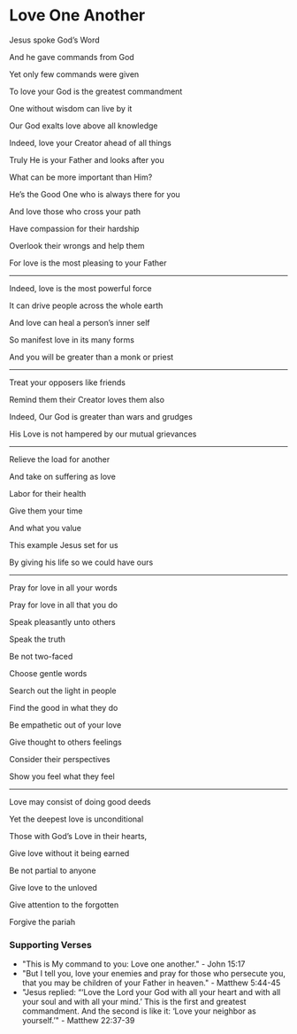 # Love One Another

Jesus spoke God’s Word

And he gave commands from God

Yet only few commands were given

To love your God is the greatest commandment

One without wisdom can live by it

Our God exalts love above all knowledge

Indeed, love your Creator ahead of all things

Truly He is your Father and looks after you

What can be more important than Him?

He’s the Good One who is always there for you

And love those who cross your path

Have compassion for their hardship

Overlook their wrongs and help them

For love is the most pleasing to your Father

---

Indeed, love is the most powerful force

It can drive people across the whole earth

And love can heal a person’s inner self

So manifest love in its many forms

And you will be greater than a monk or priest

---

Treat your opposers like friends

Remind them their Creator loves them also

Indeed, Our God is greater than wars and grudges

His Love is not hampered by our mutual grievances

---

Relieve the load for another

And take on suffering as love

Labor for their health

Give them your time

And what you value

This example Jesus set for us

By giving his life so we could have ours

---

Pray for love in all your words

Pray for love in all that you do

Speak pleasantly unto others

Speak the truth

Be not two-faced

Choose gentle words

Search out the light in people

Find the good in what they do

Be empathetic out of your love

Give thought to others feelings

Consider their perspectives

Show you feel what they feel

---

Love may consist of doing good deeds

Yet the deepest love is unconditional

Those with God’s Love in their hearts,

Give love without it being earned

Be not partial to anyone

Give love to the unloved

Give attention to the forgotten

Forgive the pariah

### Supporting Verses

- "This is My command to you: Love one another." - John 15:17
- "But I tell you, love your enemies and pray for those who persecute you, that you may be children of your Father in heaven." - Matthew 5:44-45
- "Jesus replied: “‘Love the Lord your God with all your heart and with all your soul and with all your mind.’ This is the first and greatest commandment. And the second is like it: ‘Love your neighbor as yourself.’" - Matthew 22:37-39
